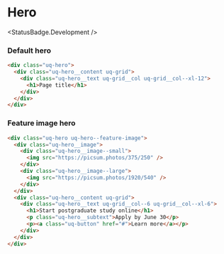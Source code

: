 
<Meta title="Components/Hero/All" />

# Hero
<StatusBadge.Development />

### Default hero

<Canvas withSource="none">
  <Story id="components-hero--default-hero" height={505} />
</Canvas>

```html
<div class="uq-hero">  
  <div class="uq-hero__content uq-grid">
    <div class="uq-hero__text uq-grid__col uq-grid__col--xl-12">
      <h1>Page title</h1>
    </div>
  </div>
</div>
```

### Feature image hero

<Canvas withSource="none">
  <Story id="components-hero--feature-hero" height={505} />
</Canvas>

```html
<div class="uq-hero uq-hero--feature-image">  
  <div class="uq-hero__image">
    <div class="uq-hero__image--small">
      <img src="https://picsum.photos/375/250" />
    </div>
    <div class="uq-hero__image--large">
      <img src="https://picsum.photos/1920/540" />
    </div>
  </div>
  <div class="uq-hero__content uq-grid">
    <div class="uq-hero__text uq-grid__col--6 uq-grid__col--xl-6">
      <h1>Start postgraduate study online</h1>
      <p class="uq-hero__subtext">Apply by June 30</p>
      <p><a class="uq-button" href="#">Learn more</a></p>
    </div>
  </div>
</div>
```